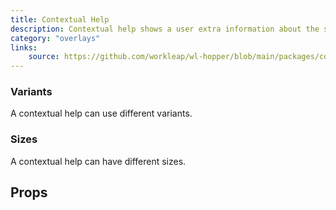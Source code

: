 ```yaml
---
title: Contextual Help
description: Contextual help shows a user extra information about the state of an adjacent component. It explains a high-level topic about an experience and can point users to more information elsewhere.
category: "overlays"
links:
    source: https://github.com/workleap/wl-hopper/blob/main/packages/components/src/contextual-help/src/ContextualHelp.tsx
---
```


<Example src="contextual-help/docs/Preview" isOpen />

### Variants
A contextual help can use different variants.

<Example src="contextual-help/docs/Variant" />

### Sizes
A contextual help can have different sizes.

<Example src="contextual-help/docs/Size" />

## Props

<PropTable component="ContextualHelp" />
